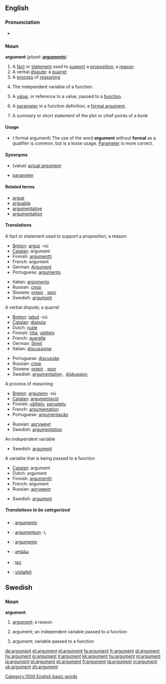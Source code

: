 ==English==

===Pronunciation===
*{{audio|en-us-argument.ogg|Audio (US)}}

===Noun===
{{WikiSaurus-link|argument}}
'''argument'''  (''plural:'' '''[[arguments]]''')
# A [[fact]] or [[statement]] used to [[support]] a [[proposition]]; a [[reason]]:
# A verbal [[dispute]]; a [[quarrel]]
# A [[process]] of [[reasoning]]
# {{Mathematics}} The independent variable of a function.
# {{complang}} A [[value]], or reference to a value, passed to a [[function]].  <!-- call by value v.s. call by reference -->
# {{complang}} A [[parameter]] in a function definition; a [[formal argument]].
# A summary or short statement of the plot or chief points of  a book 

====Usage====
*({{complang}} formal argument) The use of the word '''argument''' without '''formal''' as a qualifier is common, but is a loose usage.  [[parameter|Parameter]] is more correct.

====Synonyms====
*{{complang}} (value) [[actual argument]]
*{{complang}} [[parameter]] 

====Related terms====
*[[argue]]
*[[arguable]]
*[[argumentative]]
*[[argumentation]]

====Translations====

;A fact or statement used to support a proposition; a reason:
{{top}}
*[[Breton]]: [[arguz]] {{m}} -où
*[[Catalan]]: argument {{m}}
*Finnish: [[argumentti]]
*French: argument {{m}}
*German: [[Argument]]
*Portuguese: [[argumento]] {{m}}
{{mid}}
*Italian: [[argomento]] {{m}}
*Russian: [[спор]] {{m}}
*Slovene: [[prepir]] {{m}}, [[spor]] {{m}}
*Swedish: [[#Swedish|argument]] {{n}}
{{bottom}}

;A verbal dispute; a quarrel
{{top}}
*[[Breton]]: [[tabut]] {{m}} -où
*[[Catalan]]: [[disputa]] {{f}}
*Dutch: [[ruzie]] {{f}}
*Finnish: [[riita]], [[väittely]]
*French: [[querelle]] {{f}}
*German: [[Streit]] {{m}}
*Italian: [[discussione]] {{f}}
{{mid}}
*Portuguese: [[discussão]] {{m}}
*Russian: [[спор]] {{m}}
*Slovene: [[prepir]] {{m}}, [[spor]] {{m}}
*Swedish: [[argumentation]] {{c}}, [[diskussion]] {{c}}
{{bottom}}

;A process of reasoning
{{top}}
*[[Breton]]: [[arguzenn]] {{f}} -où
*[[Catalan]]: [[argumentació]] {{f}}
*Finnish: [[väittely]], [[perustelu]]
*French: [[argumentation]] {{f}}
*Portuguese: [[argumentação]] {{m}}
{{mid}}
*Russian: [[аргумент]] {{m}}
*Swedish: [[argumentation]] {{c}}
{{bottom}}

;An independent variable
{{top}}
{{mid}}
*Swedish: [[#Swedish|argument]] {{n}}
{{bottom}}

;A variable that is being passed to a function 
{{top}}
*[[Catalan]]: argument {{m}}
*Dutch: argument {{n}}
*Finnish: [[argumentti]]
*French: argument {{m}}
*Russian: [[аргумент]] {{m}}
{{mid}}
*Swedish: [[#Swedish|argument]] {{n}}
{{bottom}}

=====Translations to be categorized=====
{{checktrans}}
{{top}}
*{{ttbc|Interlingua}}: [[argumento]]
*{{ttbc|Latin}}: [[argumentum]] -i, {{n}}
{{mid}}
*{{ttbc|Spanish}}: [[argumento]] {{m}}
*{{ttbc|Telugu}}: [[వాదము]]
*{{ttbc|Turkish}}: [[tez]]
*{{ttbc|Volapük}}: [[vödafeit]]
{{bottom}}

[[Category:1000 English basic words]]

==Swedish==
===Noun===
{{sv-noun-n-zero}}
'''argument'''

#[[#English|argument]]; a reason
#{{sv-mathematics}} argument; an independent variable passed to a function
#{{sv-complang}} argument; variable passed to a function

[[de:argument]]
[[et:argument]]
[[el:argument]]
[[fa:argument]]
[[fr:argument]]
[[gl:argument]]
[[hy:argument]]
[[io:argument]]
[[it:argument]]
[[kk:argument]]
[[hu:argument]]
[[nl:argument]]
[[ja:argument]]
[[pl:argument]]
[[pt:argument]]
[[fi:argument]]
[[ta:argument]]
[[vi:argument]]
[[uk:argument]]
[[zh:argument]]